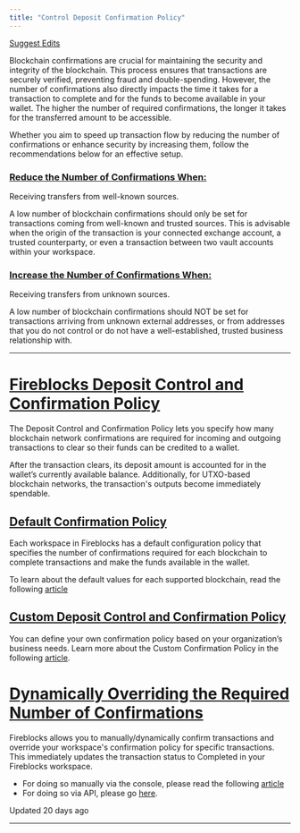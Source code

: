 ```yaml
---
title: "Control Deposit Confirmation Policy"
---
```


[Suggest Edits](/edit/define-confirmation-policy-maybe-move-from-here)

Blockchain confirmations are crucial for maintaining the security and integrity of the blockchain. This process ensures that transactions are securely verified, preventing fraud and double-spending. However, the number of confirmations also directly impacts the time it takes for a transaction to complete and for the funds to become available in your wallet. The higher the number of required confirmations, the longer it takes for the transferred amount to be accessible.

Whether you aim to speed up transaction flow by reducing the number of confirmations or enhance security by increasing them, follow the recommendations below for an effective setup.

### [Reduce the Number of Confirmations When:](#reduce-the-number-of-confirmations-when)

Receiving transfers from well-known sources.

A low number of blockchain confirmations should only be set for transactions coming from well-known and trusted sources. This is advisable when the origin of the transaction is your connected exchange account, a trusted counterparty, or even a transaction between two vault accounts within your workspace.

### [Increase the Number of Confirmations When:](#increase-the-number-of-confirmations-when)

Receiving transfers from unknown sources.

A low number of blockchain confirmations should NOT be set for transactions arriving from unknown external addresses, or from addresses that you do not control or do not have a well-established, trusted business relationship with.

* * *

  
# [Fireblocks Deposit Control and Confirmation Policy](#fireblocks-deposit-control-and-confirmation-policy)

The Deposit Control and Confirmation Policy lets you specify how many blockchain network confirmations are required for incoming and outgoing transactions to clear so their funds can be credited to a wallet.

After the transaction clears, its deposit amount is accounted for in the wallet’s currently available balance. Additionally, for UTXO-based blockchain networks, the transaction's outputs become immediately spendable.

## [Default Confirmation Policy](#default-confirmation-policy)

Each workspace in Fireblocks has a default configuration policy that specifies the number of confirmations required for each blockchain to complete transactions and make the funds available in the wallet.

To learn about the default values for each supported blockchain, read the following [article](https://support.fireblocks.io/hc/en-us/articles/10883496786204-Default-Deposit-Control-and-Confirmation-Policy)

## [Custom Deposit Control and Confirmation Policy](#custom-deposit-control-and-confirmation-policy)

You can define your own confirmation policy based on your organization’s business needs. Learn more about the Custom Confirmation Policy in the following [article](https://support.fireblocks.io/hc/en-us/articles/10883650908572-Build-a-custom-Deposit-Control-and-Confirmation-Policy).

# [Dynamically Overriding the Required Number of Confirmations](#dynamically-overriding-the-required-number-of-confirmations)

Fireblocks allows you to manually/dynamically confirm transactions and override your workspace's confirmation policy for specific transactions.  
This immediately updates the transaction status to Completed in your Fireblocks workspace.

*   For doing so manually via the console, please read the following [article](https://support.fireblocks.io/hc/en-us/articles/360015491419-Confirming-transactions-manually)
*   For doing so via API, please go [here](/reference/settransactionconfirmationthreshold).

Updated 20 days ago

* * *
